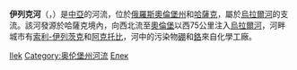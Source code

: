 {{Unreferenced|time=2019-01-14T13:30:26+00:00}}
'''伊列克河'''（{{lang-ru|'''Илек'''}}，{{lang-kk|'''Елек'''}}）是[[中亞|中亞]]的河流，位於[[俄羅斯|俄羅斯]][[奧倫堡州|奧倫堡州]]和[[哈薩克|哈薩克]]，屬於[[烏拉爾河|烏拉爾河]]的支流。該河發源於哈薩克境內，向西北流至[[奧倫堡|奧倫堡]]以西75公里注入[[烏拉爾河|烏拉爾河]]，河畔城市有[[索利-伊列茨克|索利-伊列茨克]]和[[阿克托比|阿克托比]]，河中的污染物[[硼|硼]]和[[鉻|鉻]]來自化學工廠。

{{亞洲地理小作品}}
{{DEFAULTSORT:Илек}}
[[Category:亞洲跨國河流|Ilek]]
[[Category:奥伦堡州河流|Category:奥伦堡州河流]]
[[Category:哈薩克斯坦河流|Елек]]